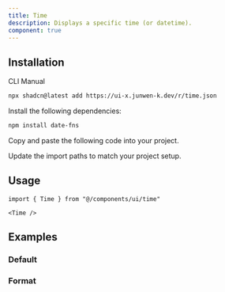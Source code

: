 ```yaml
---
title: Time
description: Displays a specific time (or datetime).
component: true
---
```


<ComponentPreview name="time-demo" />

## Installation

<Tabs defaultValue="cli">

<TabsList>
  <TabsTrigger value="cli">CLI</TabsTrigger>
  <TabsTrigger value="manual">Manual</TabsTrigger>
</TabsList>
<TabsContent value="cli">

```bash
npx shadcn@latest add https://ui-x.junwen-k.dev/r/time.json
```

</TabsContent>

<TabsContent value="manual">

<Steps>

<Step>Install the following dependencies:</Step>

```bash
npm install date-fns
```

<Step>Copy and paste the following code into your project.</Step>

<ComponentSource name="time" />

<Step>Update the import paths to match your project setup.</Step>

</Steps>

</TabsContent>

</Tabs>

## Usage

```tsx
import { Time } from "@/components/ui/time"
```

```tsx
<Time />
```

## Examples

### Default

<ComponentPreview name="time-demo" />

### Format

<ComponentPreview name="time-format" />
